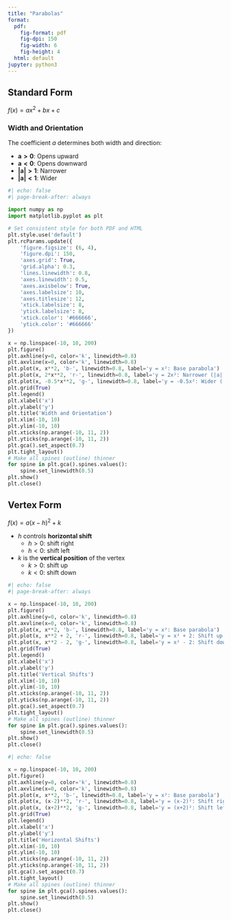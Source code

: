 ```yaml
---
title: "Parabolas"
format: 
  pdf:
    fig-format: pdf
    fig-dpi: 150
    fig-width: 6
    fig-height: 4
  html: default
jupyter: python3
---
```


## Standard Form

$f(x) = ax^2 + bx + c$

### Width and Orientation

The coefficient $a$ determines both width and direction:

- $\mathbf{a > 0}$: Opens upward
- $\mathbf{a < 0}$: Opens downward
- $\mathbf{|a| > 1}$: Narrower
- $\mathbf{|a| < 1}$: Wider

```python
#| echo: false
#| page-break-after: always

import numpy as np
import matplotlib.pyplot as plt

# Set consistent style for both PDF and HTML
plt.style.use('default')
plt.rcParams.update({
    'figure.figsize': (6, 4),
    'figure.dpi': 150,
    'axes.grid': True,
    'grid.alpha': 0.3,
    'lines.linewidth': 0.8,
    'axes.linewidth': 0.5,
    'axes.axisbelow': True,
    'axes.labelsize': 10,
    'axes.titlesize': 12,
    'xtick.labelsize': 8,
    'ytick.labelsize': 8,
    'xtick.color': '#666666',
    'ytick.color': '#666666'
})

x = np.linspace(-10, 10, 200)
plt.figure()
plt.axhline(y=0, color='k', linewidth=0.8)
plt.axvline(x=0, color='k', linewidth=0.8)
plt.plot(x, x**2, 'b-', linewidth=0.8, label='y = x²: Base parabola')
plt.plot(x, 2*x**2, 'r-', linewidth=0.8, label='y = 2x²: Narrower (|a| > 1)')
plt.plot(x, -0.5*x**2, 'g-', linewidth=0.8, label='y = -0.5x²: Wider (|a| < 1), flipped (a < 0)')
plt.grid(True)
plt.legend()
plt.xlabel('x')
plt.ylabel('y')
plt.title('Width and Orientation')
plt.xlim(-10, 10)
plt.ylim(-10, 10)
plt.xticks(np.arange(-10, 11, 2))
plt.yticks(np.arange(-10, 11, 2))
plt.gca().set_aspect(0.7)
plt.tight_layout()
# Make all spines (outline) thinner
for spine in plt.gca().spines.values():
    spine.set_linewidth(0.5)
plt.show()
plt.close()
```

\newpage

## Vertex Form

$f(x) = a(x - h)^2 + k$

- $h$ controls **horizontal shift**
  - $h > 0$: shift right
  - $h < 0$: shift left
- $k$ is the **vertical position** of the vertex
  - $k > 0$: shift up
  - $k < 0$: shift down

```python
#| echo: false
#| page-break-after: always

x = np.linspace(-10, 10, 200)
plt.figure()
plt.axhline(y=0, color='k', linewidth=0.8)
plt.axvline(x=0, color='k', linewidth=0.8)
plt.plot(x, x**2, 'b-', linewidth=0.8, label='y = x²: Base parabola')
plt.plot(x, x**2 + 2, 'r-', linewidth=0.8, label='y = x² + 2: Shift up')
plt.plot(x, x**2 - 2, 'g-', linewidth=0.8, label='y = x² - 2: Shift down')
plt.grid(True)
plt.legend()
plt.xlabel('x')
plt.ylabel('y')
plt.title('Vertical Shifts')
plt.xlim(-10, 10)
plt.ylim(-10, 10)
plt.xticks(np.arange(-10, 11, 2))
plt.yticks(np.arange(-10, 11, 2))
plt.gca().set_aspect(0.7)
plt.tight_layout()
# Make all spines (outline) thinner
for spine in plt.gca().spines.values():
    spine.set_linewidth(0.5)
plt.show()
plt.close()
```

\newpage

```python
#| echo: false

x = np.linspace(-10, 10, 200)
plt.figure()
plt.axhline(y=0, color='k', linewidth=0.8)
plt.axvline(x=0, color='k', linewidth=0.8)
plt.plot(x, x**2, 'b-', linewidth=0.8, label='y = x²: Base parabola')
plt.plot(x, (x-2)**2, 'r-', linewidth=0.8, label='y = (x-2)²: Shift right')
plt.plot(x, (x+2)**2, 'g-', linewidth=0.8, label='y = (x+2)²: Shift left')
plt.grid(True)
plt.legend()
plt.xlabel('x')
plt.ylabel('y')
plt.title('Horizontal Shifts')
plt.xlim(-10, 10)
plt.ylim(-10, 10)
plt.xticks(np.arange(-10, 11, 2))
plt.yticks(np.arange(-10, 11, 2))
plt.gca().set_aspect(0.7)
plt.tight_layout()
# Make all spines (outline) thinner
for spine in plt.gca().spines.values():
    spine.set_linewidth(0.5)
plt.show()
plt.close()
```
